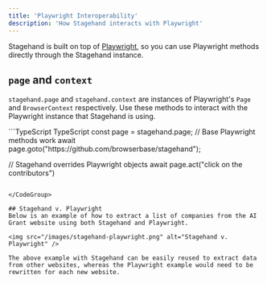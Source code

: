 ```yaml
---
title: 'Playwright Interoperability'
description: 'How Stagehand interacts with Playwright'
---
```


Stagehand is built on top of [Playwright](https://playwright.dev/), so you can use Playwright methods directly through the Stagehand instance.

## `page` and `context`

`stagehand.page` and `stagehand.context` are instances of Playwright's `Page` and `BrowserContext` respectively. Use these methods to interact with the Playwright instance that Stagehand is using.

<CodeGroup>
```TypeScript TypeScript
const page = stagehand.page;
// Base Playwright methods work
await page.goto("https://github.com/browserbase/stagehand");

// Stagehand overrides Playwright objects
await page.act("click on the contributors")
```

</CodeGroup>

## Stagehand v. Playwright
Below is an example of how to extract a list of companies from the AI Grant website using both Stagehand and Playwright.

<img src="/images/stagehand-playwright.png" alt="Stagehand v. Playwright" />

The above example with Stagehand can be easily reused to extract data from other websites, whereas the Playwright example would need to be rewritten for each new website.